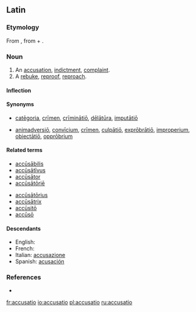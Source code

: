 ==Latin==

===Etymology===
From {{term|accuso|accūsō|blame, accuse|lang=la}}, from {{term|ad||to, towards, at|lang=la}} + {{term|causa||cause, reason, account, lawsuit|lang=la}}.

===Noun===
{{la-noun|accūsātiō|accusationis|accūsātiōnis|f|third}}

# An [[accusation]], [[indictment]], [[complaint]].
# A [[rebuke]], [[reproof]], [[reproach]].

====Inflection====
{{la-decl-3rd|accusatio|accūsātiō|accusation|accūsātiōn}}

====Synonyms====
* {{sense|accusation}} [[categoria#Latin|catēgoria]],  [[crimen#Latin|crīmen]], [[criminatio|crīminātiō]], [[delatura|dēlātūra]], [[imputatio|imputātiō]]
* {{sense|reproach}} [[animadversio|animadversiō]], [[convicium|convīcium]], [[crimen#Latin|crīmen]], [[culpatio|culpātiō]], [[exprobratio|exprōbrātiō]], [[improperium]], [[obiectatio|obiectātiō]], [[opprobrium#Latin|opprōbrium]]

====Related terms====
{{top2}}
* [[accusabilis|accūsābilis]]
* [[accusativus|accūsātīvus]]
* [[accusator#Latin|accūsātor]]
* [[accusatorie#Latin|accūsātōriē]]
{{mid2}}
* [[accusatorius|accūsātōrius]]
* [[accusatrix#Latin|accūsātrix]]
* [[accusito|accūsitō]]
* [[accuso|accūsō]]
{{bottom}}

====Descendants====
* English: {{l|en|accusation}}
* French: {{l|fr|accusation}}
* Italian: [[accusazione]]
* Spanish: [[acusación]]

===References===
* {{R:L&S}}

[[fr:accusatio]]
[[io:accusatio]]
[[pl:accusatio]]
[[ru:accusatio]]